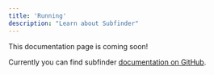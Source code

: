 ```yaml
---
title: 'Running'
description: "Learn about Subfinder"
---
```


<Tip>
This documentation page is coming soon! 

Currently you can find subfinder [documentation on GitHub](https://github.com/projectdiscovery/subfinder).
</Tip>